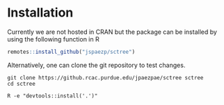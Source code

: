 

# Installation

Currently we are not hosted in CRAN but the package can be
installed by using the following function in R

```r
remotes::install_github("jspaezp/sctree")
```


Alternatively, one can clone the git repository to test changes.

```
git clone https://github.rcac.purdue.edu/jpaezpae/sctree sctree
cd sctree

R -e "devtools::install('.')"
```

